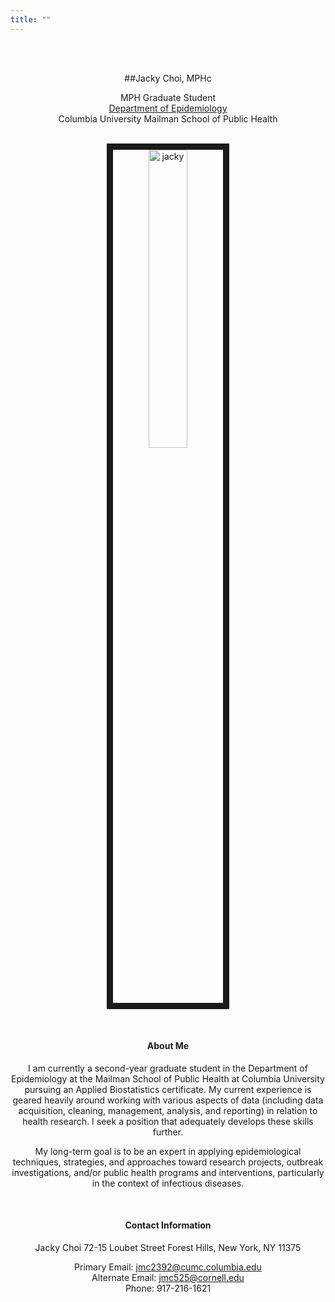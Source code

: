 ```yaml
---
title: ""
---
```

<br>
</br>
<center>

##Jacky Choi, MPHc

<link rel="stylesheet" href="styles.css" type="text/css">
<link rel="stylesheet" href="academicons/css/academicons.min.css"/>
<link rel="apple-touch-icon" href="/images/jacky.jpg" >

MPH Graduate Student <br>
[Department of Epidemiology](https://www.mailman.columbia.edu/become-student/departments/epidemiology) <br>
Columbia University Mailman School of Public Health

<br><img src="images/jacky.jpg" alt="jacky" style="width:35%; border:10px solid">

<br>

#### About Me

I am currently a second-year graduate student in the Department of Epidemiology at the Mailman School of Public Health at Columbia University pursuing an Applied Biostatistics certificate. My current experience is geared heavily around working with various aspects of data (including data acquisition, cleaning, management, analysis, and reporting) in relation to health research. I seek a position that adequately develops these skills further.

My long-term goal is to be an expert in applying epidemiological techniques, strategies, and approaches toward research projects, outbreak investigations, and/or public health programs and interventions, particularly in the context of infectious diseases.

<br>

#### Contact Information

Jacky Choi
72-15 Loubet Street
Forest Hills,
New York, NY 11375


Primary Email: [jmc2392@cumc.columbia.edu](mailto:jmc2392@cumc.columbia.edu)  
Alternate Email: [jmc525@cornell.edu](mailto:jmc525@cornell.edu) <br>
Phone: 917-216-1621
